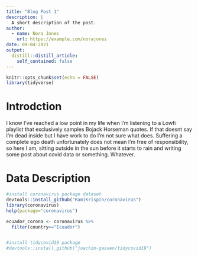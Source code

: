 ```yaml
---
title: "Blog Post 1"
description: |
  A short description of the post.
author:
  - name: Nora Jones
    url: https://example.com/norajones
date: 09-04-2021
output:
  distill::distill_article:
    self_contained: false
---
```

```r
knitr::opts_chunk$set(echo = FALSE)
library(tidyverse)
```

# Introdction
I know I've reached a low point in my life when I'm listening to a Lowfi playlist that exclusively samples Bojack Horseman quotes. If that doesnt say I'm dead inside but I have work to do I'm not sure what does. Suffering a complete ego death unfortunately does not mean I'm free of responsibility, so here I am, sitting outside in the sun before it starts to rain and writing some post about covid data or something. Whatever.

# Data Description
```r
#install coronavirus package dataset
devtools::install_github("RamiKrispin/coronavirus")
library(coronavirus)
help(package="coronavirus")

ecuador_corona <- coronavirus %>%
  filter(country=="Ecuador")


#install tidycovid19 package
#devtools::install_github("joachim-gassen/tidycovid19")


```


